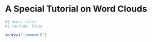 # A Special Tutorial on Word Clouds {#sec-word-clouds}

```r
#| echo: false
#| include: false

source("_common.R")
```

